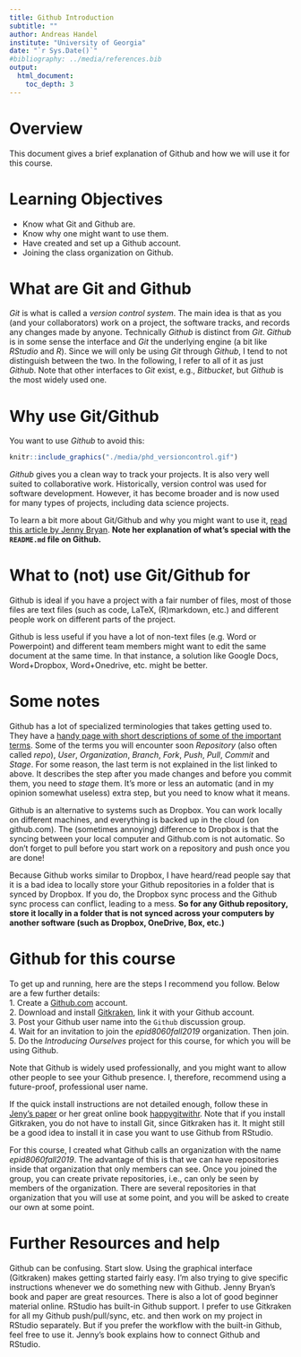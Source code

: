 ---
title: Github Introduction
subtitle: ""
author: Andreas Handel
institute: "University of Georgia"
date: "`r Sys.Date()`"
#bibliography: ../media/references.bib
output: 
  html_document:
    toc_depth: 3
---

# Overview
This document gives a brief explanation of Github and how we will use it for this course.

# Learning Objectives
* Know what Git and Github are.
* Know why one might want to use them.
* Have created and set up a Github account.
* Joining the class organization on Github.



# What are Git and Github 
_Git_ is what is called a _version control system_. The main idea is that as you (and your collaborators) work on a project, the software tracks, and records any changes made by anyone. Technically _Github_ is distinct from _Git_.  _Github_ is in some sense the interface and _Git_ the underlying engine (a bit like _RStudio_ and _R_). Since we will only be using _Git_ through _Github_, I tend to not distinguish between the two.  In the following, I refer to all of it as just _Github_. Note that other interfaces to _Git_ exist, e.g., _Bitbucket_, but _Github_ is the most widely used one.


# Why use Git/Github
You want to use _Github_ to avoid this:

```{r versioncontrol,  echo=FALSE, fig.cap='', out.width = '60%', fig.align='center'}
knitr::include_graphics("./media/phd_versioncontrol.gif")
```


_Github_ gives you a clean way to track your projects. It is also very well suited to collaborative work. Historically, version control was used for software development. However, it has become broader and is now used for many types of projects, including data science projects.


To learn a bit more about Git/Github and why you might want to use it, [read this article by Jenny Bryan](https://peerj.com/preprints/3159/). **Note her explanation of what's special with the `README.md` file on Github.**


# What to (not) use Git/Github for
Github is ideal if you have a project with a fair number of files, most of those files are text files (such as code, LaTeX, (R)markdown, etc.) and different people work on different parts of the project.

Github is less useful if you have a lot of non-text files (e.g. Word or Powerpoint) and different team members might want to edit the same document at the same time. In that instance, a solution like Google Docs, Word+Dropbox, Word+Onedrive, etc. might be better.


# Some notes
Github has a lot of specialized terminologies that takes getting used to. They have a [handy page with short descriptions of some of the important terms](https://help.github.com/en/articles/github-glossary). Some of the terms you will encounter soon _Repository_ (also often called _repo_), _User_, _Organization_, _Branch_, _Fork_, _Push_, _Pull_, _Commit_ and _Stage_. For some reason, the last term is not explained in the list linked to above. It describes the step after you made changes and before you commit them, you need to _stage_ them. It's more or less an automatic (and in my opinion somewhat useless) extra step, but you need to know what it means.

Github is an alternative to systems such as Dropbox. You can work locally on different machines, and everything is backed up in the cloud (on github.com). The (sometimes annoying) difference to Dropbox is that the syncing between your local computer and Github.com is not automatic. So don't forget to pull before you start work on a repository and push once you are done! 

Because Github works similar to Dropbox, I have heard/read people say that it is a bad idea to locally store your Github repositories in a folder that is synced by Dropbox. If you do, the Dropbox sync process and the Github sync process can conflict, leading to a mess. __So for any Github repository, store it locally in a folder that is not synced across your computers by another software (such as Dropbox, OneDrive, Box, etc.)__


# Github for this course
To get up and running, here are the steps I recommend you follow. Below are a few further details:  
1. Create a [Github.com](https://github.com) account.  
2. Download and install [Gitkraken](https://www.gitkraken.com/download), link it with your Github account.  
3. Post your Github user name into the `Github` discussion group.  
4. Wait for an invitation to join the _epid8060fall2019_ organization. Then join.  
5. Do the _Introducing Ourselves_ project for this course, for which you will be using Github.  

Note that Github is widely used professionally, and you might want to allow other people to see your Github presence. I, therefore, recommend using a future-proof, professional user name. 

If the quick install instructions are not detailed enough, follow these in [Jeny's paper](https://peerj.com/preprints/3159/) or her great online book [happygitwithr](https://happygitwithr.com/). Note that if you install Gitkraken, you do not have to install Git, since Gitkraken has it. It might still be a good idea to install it in case you want to use Github from RStudio.

For this course, I created what Github calls an organization with the name _epid8060fall2019_. The advantage of this is that we can have repositories inside that organization that only members can see. Once you joined the group, you can create private repositories, i.e., can only be seen by members of the organization. There are several repositories in that organization that you will use at some point, and you will be asked to create our own at some point.

# Further Resources and help
Github can be confusing. Start slow. Using the graphical interface (Gitkraken) makes getting started fairly easy. I'm also trying to give specific instructions whenever we do something new with Github. Jenny Bryan's book and paper are great resources. There is also a lot of good beginner material online. RStudio has built-in Github support. I prefer to use Gitkraken for all my Github push/pull/sync, etc. and then work on my project in RStudio separately. But if you prefer the workflow with the built-in Github, feel free to use it. Jenny's book explains how to connect Github and RStudio.